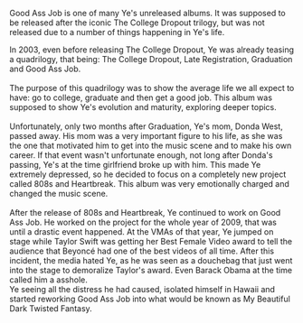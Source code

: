 
Good Ass Job is one of many Ye's unreleased albums. It was supposed to be released after the iconic The College Dropout trilogy, but was not released due to a number of things happening in Ye's life.

<Separator orientation="horizontal" className="bg-muted mt-1 mb-2" />

In 2003, even before releasing The College Dropout, Ye was already teasing a quadrilogy, that being: The College Dropout, Late Registration, Graduation and Good Ass Job.
\
\
The purpose of this quadrilogy was to show the average life we all expect to have: go to college, graduate and then get a good job. This album was supposed to show Ye's evolution and maturity, exploring deeper topics.
\
\
Unfortunately, only two months after Graduation, Ye's mom, Donda West, passed away. His mom was a very important figure to his life, as she was the one that motivated him to get into the music scene and to make his own career. If that event wasn't unfortunate enough, not long after Donda's passing, Ye's at the time girlfriend broke up with him. This made Ye extremely depressed, so he decided to focus on a completely new project called 808s and Heartbreak. This album was very emotionally charged and changed the music scene.
\
\
After the release of 808s and Heartbreak, Ye continued to work on Good Ass Job. He worked on the project for the whole year of 2009, that was until a drastic event happened. At the VMAs of that year, Ye jumped on stage while Taylor Swift was getting her Best Female Video award to tell the audience that Beyoncé had one of the best videos of all time. After this incident, the media hated Ye, as he was seen as a douchebag that just went into the stage to demoralize Taylor's award. Even Barack Obama at the time called him a asshole.\
Ye seeing all the distress he had caused, isolated himself in Hawaii and started reworking Good Ass Job into what would be known as My Beautiful Dark Twisted Fantasy.